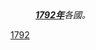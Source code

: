 :'''''[[1792年|1792年]]'''各國。''
{{Year by category
| m = 1
| c = 7
| d = 9
| y = 2
| cat = 各國
| sortkey = Country
| in = 
| parent = 依年份劃分的18世紀各國
}}
{{Commons cat|1792 by country}}

[[Category:1790年代各国|1792]]
